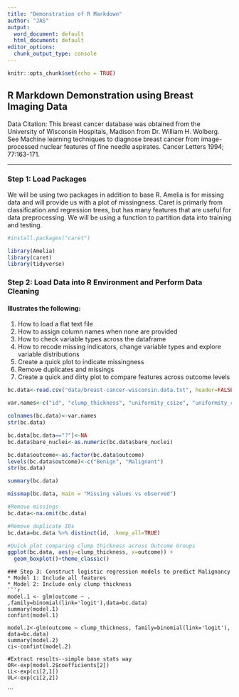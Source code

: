 ```yaml
---
title: "Demonstration of R Markdown"
author: "JAS"
output:
  word_document: default
  html_document: default
editor_options:
  chunk_output_type: console
---
```


```r
knitr::opts_chunk$set(echo = TRUE)
```


## R Markdown Demonstration using Breast Imaging Data
Data Citation: This breast cancer database was obtained from the University of Wisconsin Hospitals, Madison from Dr. William H. Wolberg.
See Machine learning techniques to diagnose breast cancer from image-processed nuclear features of fine needle aspirates. Cancer Letters 1994; 77:163-171.

***

### Step 1: Load Packages
We will be using two packages in addition to base R.
Amelia is for missing data and will provide us with a plot of missingness.
Caret is primarly from classification and regression trees, but has many features that are useful for data preprocessing. We will be using a function to partition data into training and testing.

```r

#install.packages("caret")

library(Amelia)
library(caret)
library(tidyverse)
```
### Step 2: Load Data into R Environment and Perform Data Cleaning
#### Illustrates the following:
1. How to load a flat text file
2. How to assign column names when none are provided
3. How to check variable types across the dataframe
4. How to recode missing indicators, change variable types and explore variable distributions
5. Create a quick plot to indicate missingness
6. Remove duplicates and missings
7. Create a quick and dirty plot to compare features across outcome levels
```r

bc.data<-read.csv("data/breast-cancer-wisconsin.data.txt", header=FALSE)

var.names<-c("id", "clump_thickness", "uniformity_csize", "uniformity_cshape", "marg_adhesion", "single_ecell_size", "bare_nuclei", "b_chromatin", "normal_nucleoli", "mitoses", "outcome")

colnames(bc.data)<-var.names
str(bc.data)

bc.data[bc.data=="?"]<-NA
bc.data$bare_nuclei<-as.numeric(bc.data$bare_nuclei)

bc.data$outcome<-as.factor(bc.data$outcome)
levels(bc.data$outcome)<-c("Benign", "Malignant")
str(bc.data)

summary(bc.data)

missmap(bc.data, main = "Missing values vs observed")

#Remove missings
bc.data<-na.omit(bc.data)

#Remove duplicate IDs
bc.data=bc.data %>% distinct(id, .keep_all=TRUE)

#Quick plot comparing clump thickness across Outcome Groups
ggplot(bc.data, aes(y=clump_thickness, x=outcome)) + 
  geom_boxplot()+theme_classic()


```

```
### Step 3: Construct logistic regression models to predict Malignancy
* Model 1: Include all features
* Model 2: Include only clump thickness
```r

model.1 <- glm(outcome ~ . ,family=binomial(link='logit'),data=bc.data)
summary(model.1)
confint(model.1)

model.2<-glm(outcome ~ clump_thickness, family=binomial(link='logit'), data=bc.data)
summary(model.2)
ci<-confint(model.2)

#Extract results--simple base stats way
OR<-exp(model.2$coefficients[2])
LL<-exp(ci[2,1])
UL<-exp(ci[2,2])

```


```

